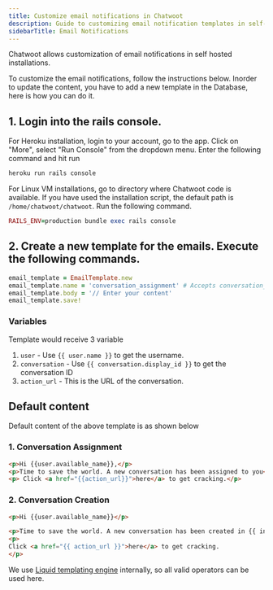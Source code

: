 ```yaml
---
title: Customize email notifications in Chatwoot
description: Guide to customizing email notification templates in self-hosted Chatwoot installations
sidebarTitle: Email Notifications
---
```


Chatwoot allows customization of email notifications in self hosted installations.

To customize the email notifications, follow the instructions below. Inorder to update the content, you have to add a new template in the Database, here is how you can do it.

## 1. Login into the rails console.

For Heroku installation, login to your account, go to the app. Click on "More", select "Run Console" from the dropdown menu. Enter the following command and hit run

```rb
heroku run rails console
```

For Linux VM installations, go to directory where Chatwoot code is available. If you have used the installation script, the default path is `/home/chatwoot/chatwoot`. Run the following command.

```rb
RAILS_ENV=production bundle exec rails console
```

## 2. Create a new template for the emails. Execute the following commands.

```rb
email_template = EmailTemplate.new
email_template.name = 'conversation_assignment' # Accepts conversation_assignment, conversation_creation
email_template.body = '// Enter your content'
email_template.save!
```

### Variables

Template would receive 3 variable

1. `user` - Use `{{ user.name }}` to get the username.
2. `conversation` - Use `{{ conversation.display_id }}` to get the conversation ID
3. `action_url` - This is the URL of the conversation.

## Default content

Default content of the above template is as shown below

### 1. Conversation Assignment

```html
<p>Hi {{user.available_name}},</p>
<p>Time to save the world. A new conversation has been assigned to you</p>
<p> Click <a href="{{action_url}}">here</a> to get cracking.</p>
```

### 2. Conversation Creation

```html
<p>Hi {{user.available_name}}</p>

<p>Time to save the world. A new conversation has been created in {{ inbox.name }}</p>
<p>
Click <a href="{{ action_url }}">here</a> to get cracking.
</p>
```

We use [Liquid templating engine](https://shopify.github.io/liquid/) internally, so all valid operators can be used here. 